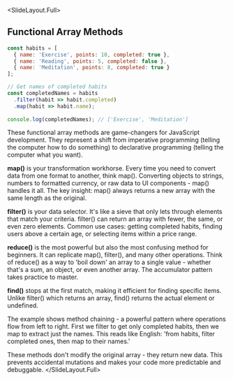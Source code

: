 
<SlideLayout.Full>
## Functional Array Methods

```javascript
const habits = [
  { name: 'Exercise', points: 10, completed: true },
  { name: 'Reading', points: 5, completed: false },
  { name: 'Meditation', points: 8, completed: true }
];

// Get names of completed habits
const completedNames = habits
  .filter(habit => habit.completed)
  .map(habit => habit.name);
  
console.log(completedNames); // ['Exercise', 'Meditation']
```
<Notes>
These functional array methods are game-changers for JavaScript development. They represent a shift from imperative programming (telling the computer how to do something) to declarative programming (telling the computer what you want).

**map()** is your transformation workhorse. Every time you need to convert data from one format to another, think map(). Converting objects to strings, numbers to formatted currency, or raw data to UI components - map() handles it all. The key insight: map() always returns a new array with the same length as the original.

**filter()** is your data selector. It's like a sieve that only lets through elements that match your criteria. filter() can return an array with fewer, the same, or even zero elements. Common use cases: getting completed habits, finding users above a certain age, or selecting items within a price range.

**reduce()** is the most powerful but also the most confusing method for beginners. It can replicate map(), filter(), and many other operations. Think of reduce() as a way to 'boil down' an array to a single value - whether that's a sum, an object, or even another array. The accumulator pattern takes practice to master.

**find()** stops at the first match, making it efficient for finding specific items. Unlike filter() which returns an array, find() returns the actual element or undefined.

The example shows method chaining - a powerful pattern where operations flow from left to right. First we filter to get only completed habits, then we map to extract just the names. This reads like English: 'from habits, filter completed ones, then map to their names.'

These methods don't modify the original array - they return new data. This prevents accidental mutations and makes your code more predictable and debuggable.
</Notes>
</SlideLayout.Full>
